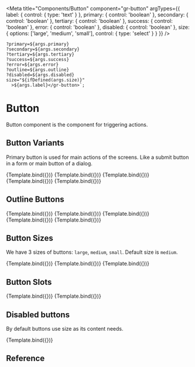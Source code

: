 

<Meta
  title="Components/Button"
  component="gr-button"
  argTypes={{
    label: {
      control: {
        type: 'text'
      }
    },
    primary: {
      control: 'boolean'
    },
    secondary: {
      control: 'boolean'
    },
    tertiary: {
      control: 'boolean'
    },
    success: {
      control: 'boolean'
    },
    error: {
      control: 'boolean'
    },
    disabled: {
      control: 'boolean'
    },
    size: {
      options: ['large', 'medium', 'small'],
      control: { type: 'select' }
    }
  }}
/>

    ?primary=${args.primary}
    ?secondary=${args.secondary}
    ?tertiary=${args.tertiary}
    ?success=${args.success}
    ?error=${args.error}
    ?outline=${args.outline}
    ?disabled=${args.disabled} 
    size="${ifDefined(args.size)}" 
      >${args.label}</gr-button>`;

# Button

Button component is the component for triggering actions.

## Button Variants

Primary button is used for main actions of the screens. Like a submit button in a form or main button of a dialog.

<Canvas>
  <Story name="Primary Button" args={{ label: 'Save' }}>
    {Template.bind({})}
  </Story>
  <Story name="Secondary Button" args={{ secondary: true, label: 'Save' }}>
    {Template.bind({})}
  </Story>
  <Story name="Tertiary Button" args={{ tertiary: true, label: 'Save' }}>
    {Template.bind({})}
  </Story>
  <Story name="Success Button" args={{ success: true, label: 'Save' }}>
    {Template.bind({})}
  </Story>
  <Story name="Error Button" args={{ error: true, label: 'Save' }}>
    {Template.bind({})}
  </Story>
</Canvas>

## Outline Buttons

<Canvas>
  <Story name="Primary Outline Button" args={{ primary: true, outline: true, label: 'Save', named: 'asdasd' }}>
    {Template.bind({})}
  </Story>
  <Story name="Secondary Outline Button" args={{ secondary: true, outline: true, label: 'Save' }}>
    {Template.bind({})}
  </Story>
  <Story name="Tertiary Outline Button" args={{ tertiary: true, outline: true, label: 'Save' }}>
    {Template.bind({})}
  </Story>
   <Story name="Success Outline Button" args={{ success: true, outline: true, label: 'Save' }}>
    {Template.bind({})}
  </Story>
  <Story name="Error Outline Button" args={{ error: true, outline: true,  label: 'Save' }}>
    {Template.bind({})}
  </Story>
</Canvas>

## Button Sizes

We have 3 sizes of buttons: `large`, `medium`, `small`. Default size is `medium`.

<Canvas>
  <Story name="Large" args={{ size: 'large', label: 'Confirm' }}>
    {Template.bind({})}
  </Story>
  <Story name="Medium" args={{ size: 'medium', label: 'Confirm' }}>
    {Template.bind({})}
  </Story>
  <Story name="Small" args={{ size: 'small', label: 'Confirm' }}>
    {Template.bind({})}
  </Story>
</Canvas>

## Button Slots

<Canvas>
  <Story name="Default Slot" args={{ size: 'large', label: 'Confirm' }}>
    {Template.bind({})}
  </Story>
  <Story name="Named Slot" args={{ size: 'medium', label: 'Confirm' }}>
    {Template.bind({})}
  </Story>
</Canvas>

## Disabled buttons

By default buttons use size as its content needs.


<Canvas columns={1}>
  <Story name="Secondary disabled button"  args={{ disabled: true, secondary: true, label: 'Fill the form' }}>
    {Template.bind({})}
  </Story>
</Canvas>

## Reference

<ArgsTable of="gr-button" />
